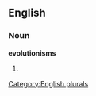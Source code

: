 ==English==

===Noun===
'''evolutionisms'''

# {{plural of|[[evolutionism]]}}

[[Category:English plurals]]